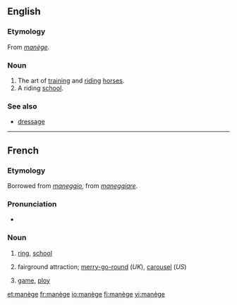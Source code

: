 ==English==

===Etymology===
From {{etyl|fr}} ''[[#French|manège]]''.

===Noun===
{{en-noun|-}}

# The art of [[training]] and [[riding]] [[horse]]s.
# A riding [[school]].

===See also===
* [[dressage]]

----

==French==

===Etymology===
Borrowed from {{etyl|it|fr}} ''[[maneggio]]'', from ''[[maneggiare]]''.

===Pronunciation===
* {{IPA|/manɛʒ/|lang=fr}}

===Noun===
{{fr-noun|m}}

# {{context|horseriding|lang=fr}} [[ring]], [[school]]
# fairground attraction; [[merry-go-round]] (''UK''), [[carousel]] (''US'')
# {{figuratively|lang=fr}} [[game]], [[ploy]]

[[et:manège]]
[[fr:manège]]
[[io:manège]]
[[fi:manège]]
[[vi:manège]]